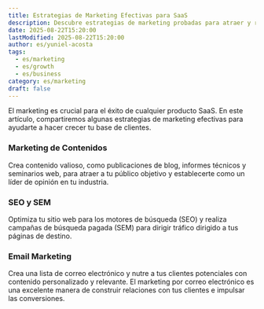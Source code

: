 ```yaml
---
title: Estrategias de Marketing Efectivas para SaaS
description: Descubre estrategias de marketing probadas para atraer y retener clientes para tu producto SaaS.
date: 2025-08-22T15:20:00
lastModified: 2025-08-22T15:20:00
author: es/yuniel-acosta
tags:
  - es/marketing
  - es/growth
  - es/business
category: es/marketing
draft: false
---
```


El marketing es crucial para el éxito de cualquier producto SaaS. En este artículo, compartiremos algunas estrategias de marketing efectivas para ayudarte a hacer crecer tu base de clientes.

### Marketing de Contenidos

Crea contenido valioso, como publicaciones de blog, informes técnicos y seminarios web, para atraer a tu público objetivo y establecerte como un líder de opinión en tu industria.

### SEO y SEM

Optimiza tu sitio web para los motores de búsqueda (SEO) y realiza campañas de búsqueda pagada (SEM) para dirigir tráfico dirigido a tus páginas de destino.

### Email Marketing

Crea una lista de correo electrónico y nutre a tus clientes potenciales con contenido personalizado y relevante. El marketing por correo electrónico es una excelente manera de construir relaciones con tus clientes e impulsar las conversiones.